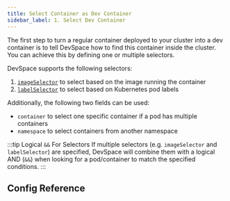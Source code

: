 ```yaml
---
title: Select Container as Dev Container
sidebar_label: 1. Select Dev Container
---
```




The first step to turn a regular container deployed to your cluster into a dev container is to tell DevSpace how to find this container inside the cluster. You can achieve this by defining one or multiple selectors.

DevSpace supports the following selectors:
1. [`imageSelector`](./image.mdx) to select based on the image running the container
2. [`labelSelector`](#select-by-pod-labels) to select based on Kubernetes pod labels

Additionally, the following two fields can be used:
- `container` to select one specific container if a pod has multiple containers
- `namespace` to select containers from another namespace

:::tip Logical `&&` For Selectors
If multiple selectors (e.g. `imageSelector` and `labelSelector`) are specified, DevSpace will combine them with a logical AND (`&&`) when looking for a pod/container to match the specified conditions.
:::


## Config Reference

<ConfigPartial/>
